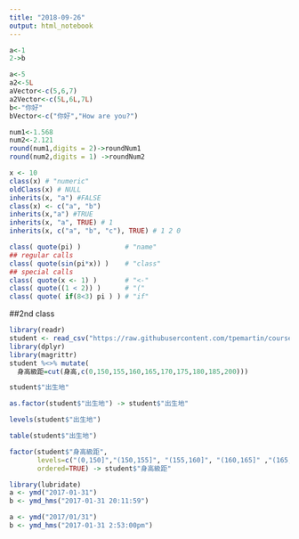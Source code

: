 ```yaml
---
title: "2018-09-26"
output: html_notebook
---
```


```r
a<-1 
2->b

```

```r
a<-5
a2<-5L
aVector<-c(5,6,7)
a2Vector<-c(5L,6L,7L)
b<-"你好"
bVector<-c("你好","How are you?")
```
```r
num1<-1.568
num2<-2.121
round(num1,digits = 2)->roundNum1
round(num2,digits = 1) ->roundNum2
```
```r
x <- 10
class(x) # "numeric"
oldClass(x) # NULL
inherits(x, "a") #FALSE
class(x) <- c("a", "b")
inherits(x,"a") #TRUE
inherits(x, "a", TRUE) # 1
inherits(x, c("a", "b", "c"), TRUE) # 1 2 0

class( quote(pi) )           # "name"
## regular calls
class( quote(sin(pi*x)) )    # "class"
## special calls
class( quote(x <- 1) )       # "<-"
class( quote((1 < 2)) )      # "("
class( quote( if(8<3) pi ) ) # "if"

```

##2nd class
```r
library(readr)
student <- read_csv("https://raw.githubusercontent.com/tpemartin/course-107-1-programming-for-data-science/master/data/student.csv")
library(dplyr)
library(magrittr)
student %<>% mutate(
  身高級距=cut(身高,c(0,150,155,160,165,170,175,180,185,200)))
```

```r
student$"出生地"
```
```r
as.factor(student$"出生地") -> student$"出生地"
```
```r
levels(student$"出生地")
```
```r
table(student$"出生地")
```

```r
factor(student$"身高級距",
       levels=c("(0,150]","(150,155]", "(155,160]", "(160,165]" ,"(165,170]", "(170,175]" ,"(175,180]" ,"(180,185]", "(185,200]"),
       ordered=TRUE) -> student$"身高級距"
```

```r
library(lubridate)
a <- ymd("2017-01-31") 
b <- ymd_hms("2017-01-31 20:11:59")
```

```r
a <- ymd("2017/01/31") 
b <- ymd_hms("2017-01-31 2:53:00pm")
```

